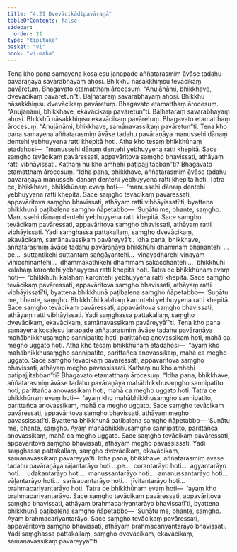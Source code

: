 ```yaml
---
title: "4.21 Dvevācikādipavāraṇā"
tableOfContents: false
sidebar:
  order: 21
type: "tipitaka"
basket: "vi"
book: "vi-maha"
---
```



<DynamicBreadcrumb />

<Division number="234" book="vi-maha" e="ch" v="3" p="250">

<Paragraph number="1075" book="vi-maha">
Tena kho pana samayena kosalesu janapade aññatarasmiṃ āvāse tadahu pavāraṇāya savarabhayaṃ ahosi. Bhikkhū nāsakkhiṃsu tevācikaṃ pavāretuṃ. Bhagavato etamatthaṃ ārocesuṃ. “Anujānāmi, bhikkhave, dvevācikaṃ pavāretun”ti.
</Paragraph>

<Paragraph number="1076" book="vi-maha">
Bāḷhataraṃ savarabhayaṃ ahosi. Bhikkhū nāsakkhiṃsu dvevācikaṃ pavāretuṃ. Bhagavato etamatthaṃ ārocesuṃ. “Anujānāmi, bhikkhave, ekavācikaṃ pavāretun”ti.
</Paragraph>

<Paragraph number="1077" book="vi-maha">
Bāḷhataraṃ savarabhayaṃ ahosi. Bhikkhū nāsakkhiṃsu ekavācikaṃ pavāretuṃ. Bhagavato etamatthaṃ ārocesuṃ. “Anujānāmi, bhikkhave, samānavassikaṃ pavāretun”ti.
</Paragraph>

<Paragraph number="1078" book="vi-maha">
Tena kho pana samayena aññatarasmiṃ āvāse tadahu pavāraṇāya manussehi dānaṃ dentehi yebhuyyena ratti khepitā hoti. Atha kho tesaṃ bhikkhūnaṃ etadahosi—  “manussehi dānaṃ dentehi yebhuyyena ratti khepitā. Sace saṃgho tevācikaṃ pavāressati, appavāritova saṃgho bhavissati, athāyaṃ ratti vibhāyissati. Kathaṃ nu kho amhehi paṭipajjitabban”ti? Bhagavato etamatthaṃ ārocesuṃ.
</Paragraph>

<Paragraph number="1079" book="vi-maha">
“Idha pana, bhikkhave, aññatarasmiṃ āvāse tadahu pavāraṇāya manussehi dānaṃ dentehi yebhuyyena ratti khepitā hoti. Tatra ce, bhikkhave, bhikkhūnaṃ evaṃ hoti—  ‘manussehi dānaṃ dentehi yebhuyyena ratti khepitā. Sace saṃgho tevācikaṃ pavāressati, appavāritova saṃgho bhavissati, athāyaṃ ratti vibhāyissatī’ti, byattena bhikkhunā paṭibalena saṃgho ñāpetabbo—
</Paragraph>

<Paragraph number="1080" book="vi-maha">
‘Suṇātu me, bhante, saṃgho. Manussehi dānaṃ dentehi yebhuyyena ratti khepitā. Sace saṃgho tevācikaṃ pavāressati, appavāritova saṃgho bhavissati, athāyaṃ ratti vibhāyissati. Yadi saṃghassa pattakallaṃ, saṃgho dvevācikaṃ, ekavācikaṃ, samānavassikaṃ pavāreyyā’ti.
</Paragraph>

<Paragraph number="1081" book="vi-maha">
Idha pana, bhikkhave, aññatarasmiṃ āvāse tadahu pavāraṇāya bhikkhūhi dhammaṃ bhaṇantehi …pe…  suttantikehi suttantaṃ saṅgāyantehi…  vinayadharehi vinayaṃ vinicchinantehi…  dhammakathikehi dhammaṃ sākacchantehi…  bhikkhūhi kalahaṃ karontehi yebhuyyena ratti khepitā hoti. Tatra ce bhikkhūnaṃ evaṃ hoti—  ‘bhikkhūhi kalahaṃ karontehi yebhuyyena ratti khepitā. Sace saṃgho tevācikaṃ pavāressati, appavāritova saṃgho bhavissati, athāyaṃ ratti vibhāyissatī’ti, byattena bhikkhunā paṭibalena saṃgho ñāpetabbo—
</Paragraph>

<Paragraph number="1082" book="vi-maha">
‘Suṇātu me, bhante, saṃgho. Bhikkhūhi kalahaṃ karontehi yebhuyyena ratti khepitā. Sace saṃgho tevācikaṃ pavāressati, appavāritova saṃgho bhavissati, athāyaṃ ratti vibhāyissati. Yadi saṃghassa pattakallaṃ, saṃgho dvevācikaṃ, ekavācikaṃ, samānavassikaṃ pavāreyyā’”ti.
</Paragraph>

<Paragraph number="1083" book="vi-maha">
Tena kho pana samayena kosalesu janapade aññatarasmiṃ āvāse tadahu pavāraṇāya mahābhikkhusaṃgho sannipatito hoti, parittañca anovassikaṃ hoti, mahā ca megho uggato hoti. Atha kho tesaṃ bhikkhūnaṃ etadahosi—  “ayaṃ kho mahābhikkhusaṃgho sannipatito, parittañca anovassikaṃ, mahā ca megho uggato. Sace saṃgho tevācikaṃ pavāressati, appavāritova saṃgho bhavissati, athāyaṃ megho pavassissati. Kathaṃ nu kho amhehi paṭipajjitabban”ti? Bhagavato etamatthaṃ ārocesuṃ.
</Paragraph>

<Paragraph number="1084" book="vi-maha">
“Idha pana, bhikkhave, aññatarasmiṃ āvāse tadahu pavāraṇāya mahābhikkhusaṃgho sannipatito hoti, parittañca anovassikaṃ hoti, mahā ca megho uggato hoti. Tatra ce bhikkhūnaṃ evaṃ hoti—  ‘ayaṃ kho mahābhikkhusaṃgho sannipatito, parittañca anovassikaṃ, mahā ca megho uggato. Sace saṃgho tevācikaṃ pavāressati, appavāritova saṃgho bhavissati, athāyaṃ megho pavassissatī’ti. Byattena bhikkhunā paṭibalena saṃgho ñāpetabbo—
</Paragraph>

<Paragraph number="1085" book="vi-maha">
‘Suṇātu me, bhante, saṃgho. Ayaṃ mahābhikkhusaṃgho sannipatito, parittañca anovassikaṃ, mahā ca megho uggato. Sace saṃgho tevācikaṃ pavāressati, appavāritova saṃgho bhavissati, athāyaṃ megho pavassissati. Yadi saṃghassa pattakallaṃ, saṃgho dvevācikaṃ, ekavācikaṃ, samānavassikaṃ pavāreyyā’ti.
</Paragraph>

<Paragraph number="1086" book="vi-maha">
Idha pana, bhikkhave, aññatarasmiṃ āvāse tadahu pavāraṇāya rājantarāyo hoti …pe…  corantarāyo hoti…  agyantarāyo hoti…  udakantarāyo hoti…  manussantarāyo hoti…  amanussantarāyo hoti…  vāḷantarāyo hoti…  sarīsapantarāyo hoti…  jīvitantarāyo hoti…  brahmacariyantarāyo hoti. Tatra ce bhikkhūnaṃ evaṃ hoti—  ‘ayaṃ kho brahmacariyantarāyo. Sace saṃgho tevācikaṃ pavāressati, appavāritova saṃgho bhavissati, athāyaṃ brahmacariyantarāyo bhavissatī’ti, byattena bhikkhunā paṭibalena saṃgho ñāpetabbo—
</Paragraph>

<Paragraph number="1087" book="vi-maha">
‘Suṇātu me, bhante, saṃgho. Ayaṃ brahmacariyantarāyo. Sace saṃgho tevācikaṃ pavāressati, appavāritova saṃgho bhavissati, athāyaṃ brahmacariyantarāyo bhavissati. Yadi saṃghassa pattakallaṃ, saṃgho dvevācikaṃ, ekavācikaṃ, samānavassikaṃ pavāreyyā’”ti.
</Paragraph>
</Division>
